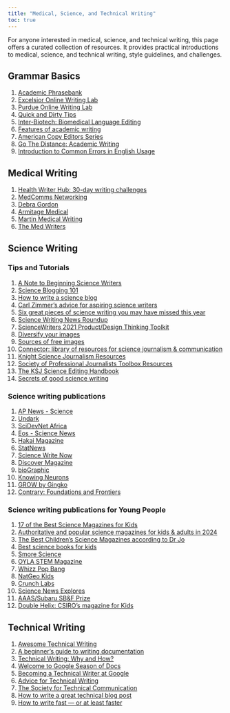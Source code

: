 ```yaml
---
title: "Medical, Science, and Technical Writing"
toc: true
---
```


For anyone interested in medical, science, and technical writing, this page offers a curated collection of resources. It provides practical introductions to medical, science, and technical writing, style guidelines, and challenges.

## Grammar Basics

1)  [Academic Phrasebank](https://www.phrasebank.manchester.ac.uk/)
2)  [Excelsior Online Writing Lab](https://owl.excelsior.edu/grammar-essentials/)
3)  [Purdue Online Writing Lab](https://owl.purdue.edu/owl/)
4)  [Quick and Dirty Tips](https://www.quickanddirtytips.com/grammar-girl/)
5)  [Inter-Biotech: Biomedical Language Editing](http://www.inter-biotech.com/biowc/style.html)
6)  [Features of academic writing](http://www.uefap.com/writing/feature/featfram.htm)
7)  [American Copy Editors Series](http://grammarguide.copydesk.org/resources/)
8)  [Go The Distance: Academic Writing](https://www.bbc.co.uk/learningenglish/gothedistance/academicwriting)
9)  [Introduction to Common Errors in English Usage](https://brians.wsu.edu/common-errors-in-english-usage/)

## Medical Writing

1)  [Health Writer Hub: 30-day writing challenges](https://www.healthwriterhub.com/writing-challenges/)
2)  [MedComms Networking](http://www.medcommsnetworking.com/index.html)
3)  [Debra Gordon](http://debragordon.com/)
4)  [Armitage Medical](https://www.armitagemedicalwriting.com/medical-writing-samples/)
5)  [Martin Medical Writing](https://www.martinmedicalwriting.com/writing-samples-1)
6)  [The Med Writers](https://themedwriters.com/medical-writing-samples/)

## Science Writing

### Tips and Tutorials

1)  [A Note to Beginning Science Writers](https://www.nationalgeographic.com/science/article/a-note-to-beginning-science-writers)
2)  [Science Blogging 101](https://medium.com/@snowhydro/science-blogging-101-c4f232f6f99a)
3)  [How to write a science blog](https://blog.sintef.com/how-to-write-a-science-blog/)
4)  [Carl Zimmer's advice for aspiring science writers](https://sciopic.wordpress.com/2013/01/29/carl-zimmers-advice-for-aspiring-science-writers/)
5)  [Six great pieces of science writing you may have missed this year](https://www.cjr.org/opinion/six_great_pieces_of_science_writing_you_may_have_missed_this_year.php)
6)  [Science Writing News Roundup](https://sciencewriting.substack.com/)
7)  [ScienceWriters 2021 Product/Design Thinking Toolkit](https://docs.google.com/document/d/1W-Tdmqyjbvm_jl1wUxRuLaq0MVeVfhR3rhHnIjDBOrM/edit)
8)  [Diversify your images](https://wondertools.substack.com/p/diversify23)
9)  [Sources of free images](https://www.journalism.co.uk/news/10-image-sites-for-journalists/s2/a742119/)
10) [Connector: library of resources for science journalism & communication](https://connector.casw.org/)
11) [Knight Science Journalism Resources](https://ksj.mit.edu/resources/)
12) [Society of Professional Journalists Toolbox Resources](https://www.journaliststoolbox.org/2023/05/25/science_resources_1/)
13) [The KSJ Science Editing Handbook](https://ksjhandbook.org/)
14) [Secrets of good science writing](https://www.theguardian.com/science/series/secrets-science-writing)

### Science writing publications

1)  [AP News - Science](https://apnews.com/science)
2)  [Undark](https://undark.org/)
3)  [SciDevNet Africa](https://www.scidev.net/sub-saharan-africa/)
4)  [Eos - Science News](https://eos.org/)
5)  [Hakai Magazine](https://hakaimagazine.com/)
6)  [StatNews](https://www.statnews.com/)
7)  [Science Write Now](https://www.sciencewritenow.com/)
8)  [Discover Magazine](https://www.discovermagazine.com/)
9)  [bioGraphic](https://www.biographic.com/)
10) [Knowing Neurons](https://knowingneurons.com/)
11) [GROW by Gingko](https://www.growbyginkgo.com/)
12) [Contrary: Foundations and Frontiers](https://www.contrary.com/foundations-and-frontiers)

### Science writing publications for Young People

1)  [17 of the Best Science Magazines for Kids](https://www.weareteachers.com/science-magazines-for-kids/)
2)  [Authoritative and popular science magazines for kids & adults in 2024](https://www.bigbangacademyhk.com/blog-en/science-magazine)
3)  [The Best Children’s Science Magazines according to Dr Jo](https://drjosciencesolutions.co.uk/2020/07/31/the-best-childrens-science-magazines/)
4)  [Best science books for kids](https://www.sciencefocus.com/science/best-science-books-for-kids)
5)  [Smore Science](https://www.smorescience.com/)
6)  [OYLA STEM Magazine](https://oyla.us/digital/)
7)  [Whizz Pop Bang](https://www.whizzpopbang.com/)
8)  [NatGeo Kids](https://www.natgeokids.com/uk/)
9)  [Crunch Labs](https://www.crunchlabs.com/)
10) [Science News Explores](https://www.snexplores.org/)
11) [AAAS/Subaru SB&F Prize](https://www.sbfprize.org/)
12) [Double Helix: CSIRO's magazine for Kids](https://doublehelixshop.csiro.au/en)

## Technical Writing

1)  [Awesome Technical Writing](https://github.com/BolajiAyodeji/awesome-technical-writing)
2)  [A beginner's guide to writing documentation](https://www.writethedocs.org/guide/writing/beginners-guide-to-docs/)
3)  [Technical Writing: Why and How?](https://medium.com/the-andela-way/technical-writing-why-and-how-599f18477cef)
4)  [Welcome to Google Season of Docs](https://developers.google.com/season-of-docs/)
5)  [Becoming a Technical Writer at Google](https://developers.google.com/tech-writing/becoming)
6)  [Advice for Technical Writing](https://css-tricks.com/advice-for-technical-writing/)
7)  [The Society for Technical Communication](https://www.stc.org/)
8)  [How to write a great technical blog post](https://www.freecodecamp.org/news/how-to-write-a-great-technical-blog-post-414c414b67f6/)
9)  [How to write fast — or at least faster](https://www.poynter.org/reporting-editing/2023/how-to-write-faster-tips-strategies/)
